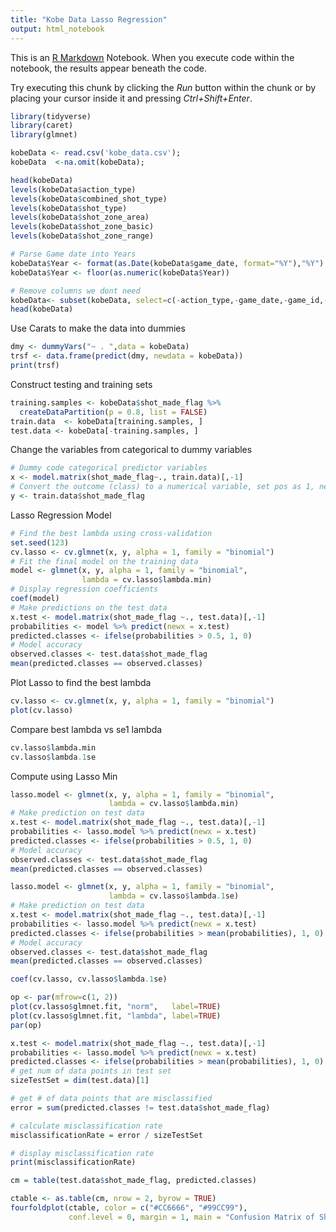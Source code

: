 ```yaml
---
title: "Kobe Data Lasso Regression"
output: html_notebook
---
```


This is an [R Markdown](http://rmarkdown.rstudio.com) Notebook. When you execute code within the notebook, the results appear beneath the code. 

Try executing this chunk by clicking the *Run* button within the chunk or by placing your cursor inside it and pressing *Ctrl+Shift+Enter*. 

```r
library(tidyverse)
library(caret)
library(glmnet)
```

```r
kobeData <- read.csv('kobe_data.csv');
kobeData  <-na.omit(kobeData);

head(kobeData)
levels(kobeData$action_type)
levels(kobeData$combined_shot_type)
levels(kobeData$shot_type)
levels(kobeData$shot_zone_area)
levels(kobeData$shot_zone_basic)
levels(kobeData$shot_zone_range)

# Parse Game date into Years 
kobeData$Year <- format(as.Date(kobeData$game_date, format="%Y"),"%Y")
kobeData$Year <- floor(as.numeric(kobeData$Year))

# Remove columns we dont need
kobeData<- subset(kobeData, select=c(-action_type,-game_date,-game_id,-team_id,-team_name,-matchup,-opponent, -season))
head(kobeData)
```
Use Carats to make the data into dummies
```r
dmy <- dummyVars("~ . ",data = kobeData)
trsf <- data.frame(predict(dmy, newdata = kobeData))
print(trsf)
```

Construct testing and training sets 
```r
training.samples <- kobeData$shot_made_flag %>% 
  createDataPartition(p = 0.8, list = FALSE)
train.data  <- kobeData[training.samples, ]
test.data <- kobeData[-training.samples, ]
```

Change the variables from categorical to dummy variables
```r
# Dummy code categorical predictor variables
x <- model.matrix(shot_made_flag~., train.data)[,-1]
# Convert the outcome (class) to a numerical variable, set pos as 1, neg as 0 
y <- train.data$shot_made_flag
```

Lasso Regression Model
```r
# Find the best lambda using cross-validation
set.seed(123) 
cv.lasso <- cv.glmnet(x, y, alpha = 1, family = "binomial")
# Fit the final model on the training data
model <- glmnet(x, y, alpha = 1, family = "binomial",
                lambda = cv.lasso$lambda.min)
# Display regression coefficients
coef(model)
# Make predictions on the test data
x.test <- model.matrix(shot_made_flag ~., test.data)[,-1]
probabilities <- model %>% predict(newx = x.test)
predicted.classes <- ifelse(probabilities > 0.5, 1, 0)
# Model accuracy
observed.classes <- test.data$shot_made_flag
mean(predicted.classes == observed.classes)
```
Plot Lasso to find the best lambda
```r
cv.lasso <- cv.glmnet(x, y, alpha = 1, family = "binomial")
plot(cv.lasso)
```
Compare best lambda vs se1 lambda
```r
cv.lasso$lambda.min
cv.lasso$lambda.1se
```
Compute using Lasso Min 
```r
lasso.model <- glmnet(x, y, alpha = 1, family = "binomial",
                      lambda = cv.lasso$lambda.min)
# Make prediction on test data
x.test <- model.matrix(shot_made_flag ~., test.data)[,-1]
probabilities <- lasso.model %>% predict(newx = x.test)
predicted.classes <- ifelse(probabilities > 0.5, 1, 0)
# Model accuracy
observed.classes <- test.data$shot_made_flag
mean(predicted.classes == observed.classes)
```
```r
lasso.model <- glmnet(x, y, alpha = 1, family = "binomial",
                      lambda = cv.lasso$lambda.1se)
# Make prediction on test data
x.test <- model.matrix(shot_made_flag ~., test.data)[,-1]
probabilities <- lasso.model %>% predict(newx = x.test)
predicted.classes <- ifelse(probabilities > mean(probabilities), 1, 0)
# Model accuracy
observed.classes <- test.data$shot_made_flag
mean(predicted.classes == observed.classes)
```
```r
coef(cv.lasso, cv.lasso$lambda.1se)
```
```r
op <- par(mfrow=c(1, 2))
plot(cv.lasso$glmnet.fit, "norm",   label=TRUE)
plot(cv.lasso$glmnet.fit, "lambda", label=TRUE)
par(op)
```

```r
x.test <- model.matrix(shot_made_flag ~., test.data)[,-1]
probabilities <- lasso.model %>% predict(newx = x.test)
predicted.classes <- ifelse(probabilities > mean(probabilities), 1, 0)
# get num of data points in test set
sizeTestSet = dim(test.data)[1]

# get # of data points that are misclassified
error = sum(predicted.classes != test.data$shot_made_flag)

# calculate misclassification rate
misclassificationRate = error / sizeTestSet

# display misclassification rate
print(misclassificationRate)
```

```r
cm = table(test.data$shot_made_flag, predicted.classes)

ctable <- as.table(cm, nrow = 2, byrow = TRUE)
fourfoldplot(ctable, color = c("#CC6666", "#99CC99"),
             conf.level = 0, margin = 1, main = "Confusion Matrix of Shots Made using Lasso Regression")
```

